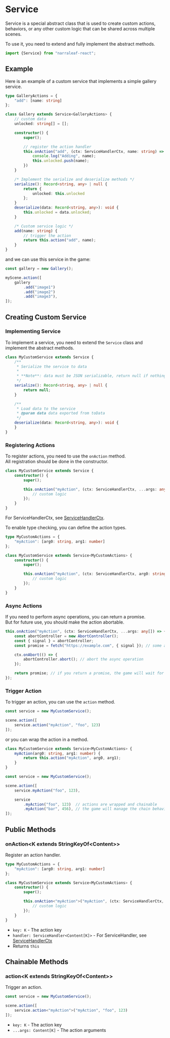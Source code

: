 
# Service

Service is a special abstract class that is used to create custom actions, behaviors, or any other custom logic that can be shared across multiple scenes.

To use it, you need to extend and fully implement the abstract methods.

```typescript
import {Service} from "narraleaf-react";
```

## Example

Here is an example of a custom service that implements a simple gallery service.

```typescript
type GalleryActions = {
    "add": [name: string]
};

class Gallery extends Service<GalleryActions> {
    // custom data
    unlocked: string[] = [];

    constructor() {
        super();

        // register the action handler
        this.onAction("add", (ctx: ServiceHandlerCtx, name: string) => {
            console.log("Adding", name);
            this.unlocked.push(name);
        })
    }

    /* Implement the serialize and deserialize methods */
    serialize(): Record<string, any> | null {
        return {
            unlocked: this.unlocked
        };
    }
    deserialize(data: Record<string, any>): void {
        this.unlocked = data.unlocked;
    }

    /* Custom service logic */
    add(name: string) {
        // trigger the action
        return this.action("add", name);
    }
}
```

and we can use this service in the game:

```typescript
const gallery = new Gallery();

myScene.action([
    gallery
        .add("image1")
        .add("image2")
        .add("image3"),
]);

```

## Creating Custom Service

### Implementing Service

To implement a service, you need to extend the `Service` class and implement the abstract methods.

```typescript
class MyCustomService extends Service {
    /**
     * Serialize the service to data
     *
     * **Note**: data must be JSON serializable, return null if nothing needs to be saved
     */
    serialize(): Record<string, any> | null {
        return null;
    }

    /**
     * Load data to the service
     * @param data data exported from toData
     */
    deserialize(data: Record<string, any>): void {
    }
}
```

### Registering Actions

To register actions, you need to use the `onAction` method.  
All registration should be done in the constructor.

```typescript
class MyCustomService extends Service {
    constructor() {
        super();

        this.onAction("myAction", (ctx: ServiceHandlerCtx, ...args: any[]) => {
            // custom logic
        });
    }
}
```

For ServiceHandlerCtx, see [ServiceHandlerCtx](../types/ServiceHandlerCtx).

To enable type checking, you can define the action types.

```typescript
type MyCustomActions = {
    "myAction": [arg0: string, arg1: number]
};

class MyCustomService extends Service<MyCustomActions> {
    constructor() {
        super();

        this.onAction("myAction", (ctx: ServiceHandlerCtx, arg0: string, arg1: number) => {
            // custom logic
        });
    }
}
```

### Async Actions

If you need to perform async operations, you can return a promise.  
But for future use, you should make the action abortable.

```typescript
this.onAction("myAction", (ctx: ServiceHandlerCtx, ...args: any[]) => {
    const abortController = new AbortController();
    const { signal } = abortController;
    const promise = fetch("https://example.com", { signal }); // some async operation

    ctx.onAbort(() => {
        abortController.abort(); // abort the async operation
    });

    return promise; // if you return a promise, the game will wait for the promise to resolve
});
```

### Trigger Action

To trigger an action, you can use the `action` method.

```typescript
const service = new MyCustomService();

scene.action([
    service.action("myAction", "foo", 123)
]);
```

or you can wrap the action in a method.

```typescript
class MyCustomService extends Service<MyCustomActions> {
    myAction(arg0: string, arg1: number) {
        return this.action("myAction", arg0, arg1);
    }
}

const service = new MyCustomService();

scene.action([
    service.myAction("foo", 123),

    service
        .myAction("foo", 123)  // actions are wrapped and chainable
        .myAction("bar", 456), // the game will manage the chain behavior automatically
]);
```

## Public Methods

### onAction\<K extends StringKeyOf\<Content\>\>

<Steps>

Register an action handler.

```typescript
type MyCustomActions = {
    "myAction": [arg0: string, arg1: number]
};

class MyCustomService extends Service<MyCustomActions> {
    constructor() {
        super();

        this.onAction<"myAction">("myAction", (ctx: ServiceHandlerCtx, arg0: string, arg1: number) => {
            // custom logic
        });
    }
}
```

- `key: K` - The action key
- `handler: ServiceHandler<Content[K]>` - For ServiceHandler, see [ServiceHandlerCtx](../types/ServiceHandlerCtx)
- Returns `this`

</Steps>

## Chainable Methods

### action\<K extends StringKeyOf\<Content\>\>

<Steps>

Trigger an action.

```typescript
const service = new MyCustomService();

scene.action([
    service.action<"myAction">("myAction", "foo", 123)
]);
```

- `key: K` - The action key
- `...args: Content[K]` - The action arguments

</Steps>

